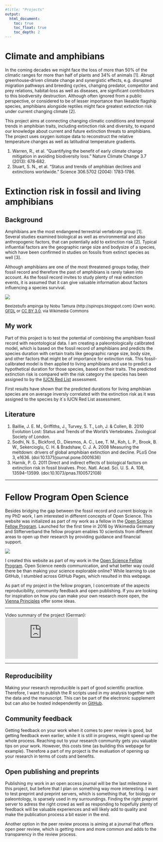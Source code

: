 ```yaml
---
#title: "Projects"
output:
  html_document:
    toc: true
    toc_float: true
    toc_depth: 2
---
```


# Climate and amphibians
In the coming decades we might face the loss of more than 50% of the climatic ranges for more than 
half  of  plants  and  34%  of  animals  [1].  Abrupt  greenhouse‐driven  climate  change  and  synergistic 
effects,  e.g.  disrupted  migration  pathways  and  breeding  cycles,  changing  predator,  competitor  and 
prey  relations,  habitat‐loss  as  well  as  diseases,  are  significant  contributors  to  this  biodiversity 
destruction.  Although  often  ignored  from  a  public  perspective,  or  considered  to  be  of  lesser 
importance  than  likeable  flagship  species,  amphibians  alongside  reptiles  might  face  greatest 
extinction risk under current changing climate [2].

This project aims at connecting changing climatic conditions and temporal trends in amphibian 
traits, including extinction risk and diversity, to  expand  our  knowledge  about  current  and  future  extinction  threats to amphibians. The project uses oxygen isotope data to reconstruct the relative temperature changes as well as latitudinal temperature gradients.

1. Warren, R., et al. "Quantifying the benefit of early climate change mitigation in avoiding biodiversity loss." 
Nature Climate Change 3.7 (2013): 678‐682. 
2. Stuart, S. N., et al. "Status and trends of amphibian declines and extinctions worldwide." Science 306.5702 
(2004): 1783‐1786. 



# Extinction risk in fossil and living amphibians
## Background
<!--
"Most amphibia are abhorrent because of their cold body, pale colour, cartilaginous skeleton, filthy skin, fierce aspect, calculating eye, offensive smell, harsh voice, squalid habitation, and terrible venom; and so their Creator has not exerted his powers (to make) them many of them," (Linnaeus 1758)
-->
Amphibians are the most endangered terrestrial vertebrate group [1]. Several studies examined biological as well as environmental and also anthropogenic factors, that can potentially add to extinction risk [2]. Typical influential factors are the geographic range size and bodysize of a species, which have been confirmed in studies on fossils from extinct species as well [3].

Although amphibians are one of the most threatened groups today, their fossil record and therefore the past of amphibians is rarely taken into account. As the fossil record invites to study plenty of real extinction events, it is assumed that it can give valuable information about factors influencing a species survival.

<div style="width:200px; height=100px">
![](Beelzebufo_BW.jpg) 
</div>

<p><font size="2">
Beelzebufo ampinga by Nobu Tamura (http://spinops.blogspot.com) (Own work). [GFDL](http://www.gnu.org/copyleft/fdl.html) or [CC BY 3.0](http://creativecommons.org/licenses/by/3.0), via Wikimedia Commons
</font></p>

## My work
Part of this project is to test the potential of combining the amphibien fossil record with neontological data. I am creating a paleontologically calibrated model, which is based on the fossil record of amphibians and predicts the species duration with certain traits like geographic range size, body size, and other factors that might be of importance for extinction risk.
This fossil-calibrated model is then applied to living amphibians and use to predict a hypothetical duration for those species, based on their traits. The predicted extinction risk is compared with the risk category the species has been assigned to by the [IUCN Red List](http://www.iucnredlist.org/initiatives/amphibians) assessment. 

First results have shown that the predicted durations for living amphibian species are on average inversly correlated with the extinction risk as it was assigned to the species by it`s IUCN Red List assessment. 

## Literature
1. Baillie, J. E. M., Griffiths, J., Turvey, S. T., Loh, J. & Collen, B. 2010 Evolution Lost: Status and Trends of the World’s Vertebrates. Zoological Society of London. 
2. Sodhi, N. S., Bickford, D., Diesmos, A. C., Lee, T. M., Koh, L. P., Brook, B. W., Sekercioglu, C. H. & Bradshaw, C. J. A. 2008 Measuring the meltdown: drivers of global amphibian extinction and decline. PLoS One 3, e1636. (doi:10.1371/journal.pone.0001636)
3. Harnik, P. G. 2011 Direct and indirect effects of biological factors on extinction risk in fossil bivalves. Proc. Natl. Acad. Sci. U. S. A. 108, 13594–13599. (doi:10.1073/pnas.1100572108)


-----

# Fellow Program Open Science

Besides bridging the gap between the fossil record and current biology in my PhD work, I am interested in different concepts of Open Science. This website was initialized as part of my work as a fellow in the [Open Science Fellow Program](https://wikimedia.de/wiki/Fellowprogramm). Launched for the first time in 2016 by Wikimedia Germany and Stifterverband the fellow program enables 10 scientists from different areas to open up their research by providing guidance and financial support. 

<div style="width:300px; height=200px">
![](fp_logo_fall_back_4c_neu.png) 
</div>

I created this website as part of my work in the [Open Science Fellow Program](https://wikimedia.de/wiki/BildungWissenschaftKultur/Fellowprogramm/Fellows). Open Science needs communication, and what better way could there be than making your science explorable online? While learning to use GitHub, I stumbled across GitHub Pages, which resulted in this webpage.

As part of my project in the fellow program, I concentrate of the aspects reproducibility, community feedback and open publishing. If you are looking for inspiration on how you can make your own research more open, the [Vienna Principles](http://viennaprinciples.org/) offer some ideas.

----

Video summary of the project (German):
<iframe src="https://commons.wikimedia.org/wiki/File%3AOpen_Science_Fellow_project_summary.ogg?embedplayer=yes" width="240" height="135" frameborder="0" ></iframe>

<!---[Video summary](https://commons.wikimedia.org/wiki/File%3AOpen_Science_Fellow_project_summary.ogg) (german only for now)
-->

----

## Reproducibility 
Making your research reproducible is part of good scientific practice. Therefore, I want to publish the R scripts used in my analysis together with the data and the manuscript. This can be part of the electronic supplement but can also be hosted independently on [GitHub](https://github.com/).

## Community feedback
Getting feedback on your work when it comes to peer review is good, but getting feedback even earlier, while it is still in progress, might speed up the whole process. Reaching out to your research community gets you valuable tips on your work. However, this costs time (as building this webpage for example). Therefore a part of my project is the evaluation of opening up your research in terms of costs and benefits.

## Open publishing and preprints 
Publishing my work in an open access journal will be the last milestone in this project, but before that I plan on something way more interesting. I want to test preprint and preprint servers, which is something that, for biology or paleontology, is sparsely used in my surroundings. Finding the right preprint server to adress the right crowd as well as responding to hopefully plenty of feedback will be valuable experiences and will likely add to quality and make the publication process a bit easier in the end. 

Another option in the peer review process is aiming at a journal that offers open peer review, which is getting more and more common and adds to the transparency in the review process.



